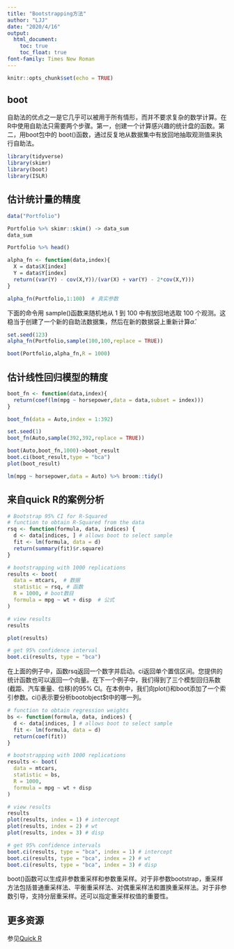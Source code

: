 ```yaml
---
title: "Bootstrapping方法"
author: "LJJ"
date: "2020/4/16"
output: 
  html_document:
    toc: true
    toc_float: true
font-family: Times New Roman
---
```


```r
knitr::opts_chunk$set(echo = TRUE)
```

## boot

自助法的优点之一是它几乎可以被用于所有情形，而并不要求复杂的数学计算。在R中使用自助法只需要两个步骤。第一，创建一个计算感兴趣的统计盘的函数。第二，用boot包中的 boot()函数，通过反复地从数据集中有放回地抽取观测值来执行自助法。

```r
library(tidyverse)
library(skimr)
library(boot)
library(ISLR)
```

## 估计统计量的精度

```r
data("Portfolio")
```

```r
Portfolio %>% skimr::skim() -> data_sum
data_sum
```

```r
Portfolio %>% head()
```

```r
alpha_fn <- function(data,index){
  X = data$X[index]
  Y = data$Y[index]
  return((var(Y) - cov(X,Y))/(var(X) + var(Y) - 2*cov(X,Y)))
}
```

```r
alpha_fn(Portfolio,1:100)  # 真实参数
```

下面的命令用 sample()函数来随机地从 1 到 100 中有放回地选取 100 个观测。这稳当于创建了一个新的自助法数据集，然后在新的数据袋上重新计算$\hat\alpha$. 

```r
set.seed(123)
alpha_fn(Portfolio,sample(100,100,replace = TRUE))
```

```r
boot(Portfolio,alpha_fn,R = 1000)
```

## 估计线性回归模型的精度

```r
boot_fn <- function(data,index){
  return(coef(lm(mpg ~ horsepower,data = data,subset = index)))
}
```

```r
boot_fn(data = Auto,index = 1:392)
```

```r
set.seed(1)
boot_fn(Auto,sample(392,392,replace = TRUE))
```

```r
boot(Auto,boot_fn,1000)->boot_result
boot.ci(boot_result,type = "bca")
plot(boot_result)
```

```r
lm(mpg ~ horsepower,data = Auto) %>% broom::tidy()
```

## 来自quick R的案例分析

```r
# Bootstrap 95% CI for R-Squared
# function to obtain R-Squared from the data
rsq <- function(formula, data, indices) {
  d <- data[indices, ] # allows boot to select sample
  fit <- lm(formula, data = d)
  return(summary(fit)$r.square)
}

# bootstrapping with 1000 replications
results <- boot(
  data = mtcars,  # 数据
  statistic = rsq, # 函数
  R = 1000, # boot数目
  formula = mpg ~ wt + disp  # 公式
)

# view results
results

plot(results)

# get 95% confidence interval
boot.ci(results, type = "bca")
```

在上面的例子中，函数rsq返回一个数字并启动。ci返回单个置信区间。您提供的统计函数也可以返回一个向量。在下一个例子中，我们得到了三个模型回归系数(截距、汽车重量、位移)的95% CI。在本例中，我们向plot()和boot添加了一个索引参数。ci()表示要分析bootobject$t中的哪一列。

```r
# function to obtain regression weights
bs <- function(formula, data, indices) {
  d <- data[indices, ] # allows boot to select sample
  fit <- lm(formula, data = d)
  return(coef(fit))
}

# bootstrapping with 1000 replications
results <- boot(
  data = mtcars,
  statistic = bs,
  R = 1000,
  formula = mpg ~ wt + disp
)

# view results
results
plot(results, index = 1) # intercept
plot(results, index = 2) # wt
plot(results, index = 3) # disp

# get 95% confidence intervals
boot.ci(results, type = "bca", index = 1) # intercept
boot.ci(results, type = "bca", index = 2) # wt
boot.ci(results, type = "bca", index = 3) # disp
```

boot()函数可以生成非参数重采样和参数重采样。对于非参数bootstrap，重采样方法包括普通重采样法、平衡重采样法、对偶重采样法和置换重采样法。对于非参数引导，支持分层重采样。还可以指定重采样权值的重要性。

## 更多资源

参见[Quick R](https://www.statmethods.net/advstats/bootstrapping.html)


